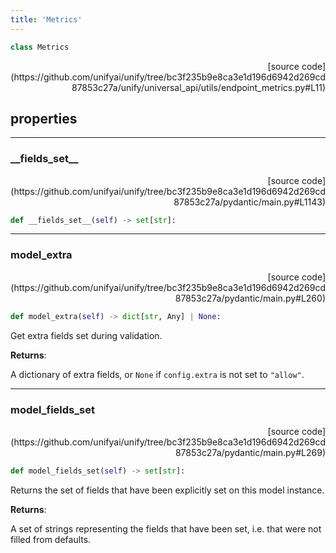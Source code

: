 ```yaml
---
title: 'Metrics'
---
```


```python
class Metrics
```

<p align="right">[source code](https://github.com/unifyai/unify/tree/bc3f235b9e8ca3e1d196d6942d269cd87853c27a/unify/universal_api/utils/endpoint_metrics.py#L11)</p>



## properties

---

### \_\_fields\_set\_\_

<p align="right">[source code](https://github.com/unifyai/unify/tree/bc3f235b9e8ca3e1d196d6942d269cd87853c27a/pydantic/main.py#L1143)</p>

```python
def __fields_set__(self) -> set[str]:
```



---

### model\_extra

<p align="right">[source code](https://github.com/unifyai/unify/tree/bc3f235b9e8ca3e1d196d6942d269cd87853c27a/pydantic/main.py#L260)</p>

```python
def model_extra(self) -> dict[str, Any] | None:
```

Get extra fields set during validation.

**Returns**:

A dictionary of extra fields, or `None` if `config.extra` is not set to `"allow"`.

---

### model\_fields\_set

<p align="right">[source code](https://github.com/unifyai/unify/tree/bc3f235b9e8ca3e1d196d6942d269cd87853c27a/pydantic/main.py#L269)</p>

```python
def model_fields_set(self) -> set[str]:
```

Returns the set of fields that have been explicitly set on this model instance.

**Returns**:

A set of strings representing the fields that have been set,
i.e. that were not filled from defaults.
